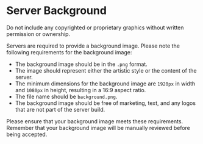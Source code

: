 
# Server Background

<Callout type="warning" emoji="⚠️">
  Do not include any copyrighted or proprietary graphics without written permission or ownership.
</Callout>

Servers are required to provide a background image. Please note the following requirements for the background image:

- The background image should be in the `.png` format.
- The image should represent either the artistic style or the content of the server.
- The minimum dimensions for the background image are `1920px` in width and `1080px` in height, resulting in a 16:9 aspect ratio.
- The file name should be `background.png`.
- The background image should be free of marketing, text, and any logos that are not part of the server build.

Please ensure that your background image meets these requirements. Remember that your background image will be manually reviewed before being accepted.
